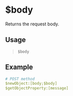 # $body
Returns the request body.

## Usage
> `$body`

## Example
```yaml
# POST method
$newObject:[body;$body]
$getObjectProperty:[message]
```